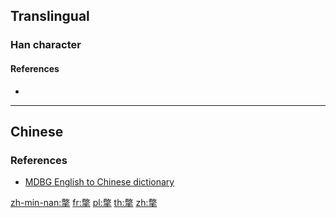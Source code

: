 ==Translingual==

===Han character===
{{Han char|rn=64|rad=手|as=12|sn=16|four=|canj=FKQ|ids=⿱敝手}}

====References====
* {{Han ref|kx=0453.210|dkj=12677|dj=0803.040|hdz=31940.040|uh=6486|ud=25734}}

----

==Chinese==
{{zh-see|撆|v}}

===References===
* [http://www.mdbg.net/chindict/chindict.php?page=worddict&wdrst=0&wdqb=%E6%92%86 MDBG English to Chinese dictionary]

[[zh-min-nan:撆]]
[[fr:撆]]
[[pl:撆]]
[[th:撆]]
[[zh:撆]]